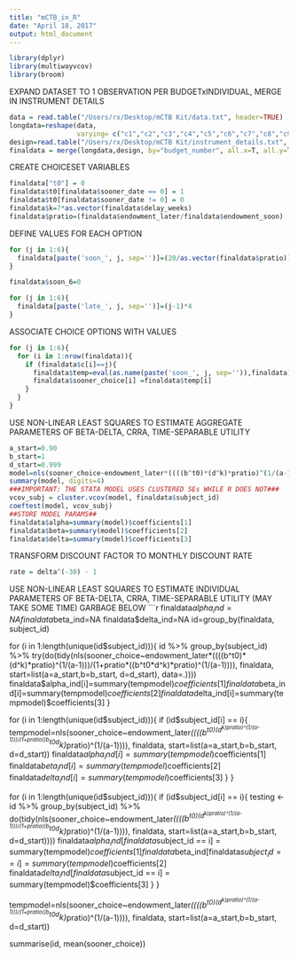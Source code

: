 ```yaml
---
title: "mCTB_in_R"
date: "April 18, 2017"
output: html_document
---
```


```r
library(dplyr)
library(multiwayvcov)
library(broom)
```
EXPAND DATASET TO 1 OBSERVATION PER BUDGETxINDIVIDUAL, MERGE IN INSTRUMENT DETAILS
```r
data = read.table("/Users/rx/Desktop/mCTB Kit/data.txt", header=TRUE)
longdata=reshape(data, 
                 varying= c("c1","c2","c3","c4","c5","c6","c7","c8","c9","c10","c11","c12","c13","c14","c15","c16","c17","c18","c19","c20","c21","c22","c23","c24"), v.names="c",timevar="budget_number", times=c("1","2","3","4","5","6","7","8","9","10","11","12","13","14","15","16","17","18","19","20","21","22","23","24"), direction="long")
design=read.table("/Users/rx/Desktop/mCTB Kit/instrument_details.txt", header=TRUE)
finaldata = merge(longdata,design, by="budget_number", all.x=T, all.y=T)
```
CREATE CHOICESET VARIABLES
```r
finaldata["t0"] = 0
finaldata$t0[finaldata$sooner_date == 0] = 1
finaldata$t0[finaldata$sooner_date != 0] = 0
finaldata$k=7*as.vector(finaldata$delay_weeks)
finaldata$pratio=(finaldata$endowment_later/finaldata$endowment_soon)
```
DEFINE VALUES FOR EACH OPTION
```r
for (j in 1:6){
  finaldata[paste('soon_', j, sep='')]=(20/as.vector(finaldata$pratio))-(j-1)*(20/as.vector(finaldata$pratio))/5
}

finaldata$soon_6=0

for (j in 1:6){
  finaldata[paste('late_', j, sep='')]=(j-1)*4
}
```
ASSOCIATE CHOICE OPTIONS WITH VALUES
```r
for (j in 1:6){
  for (i in 1:nrow(finaldata)){
    if (finaldata$c[i]==j){
      finaldata$temp=eval(as.name(paste('soon_', j, sep='')),finaldata)
      finaldata$sooner_choice[i] =finaldata$temp[i]
    }
  }
}
```
USE NON-LINEAR LEAST SQUARES TO ESTIMATE AGGREGATE PARAMETERS OF BETA-DELTA, CRRA, TIME-SEPARABLE UTILITY
```r
a_start=0.90
b_start=1
d_start=0.999
model=nls(sooner_choice~endowment_later*((((b^t0)*(d^k)*pratio)^(1/(a-1)))/(1+pratio*((b^t0*d^k)*pratio)^(1/(a-1)))), finaldata, start=list(a=a_start,b=b_start, d=d_start))
summary(model, digits=4)
###IMPORTANT: THE STATA MODEL USES CLUSTERED SEs WHILE R DOES NOT###
vcov_subj = cluster.vcov(model, finaldata$subject_id)
coeftest(model, vcov_subj)
##STORE MODEL PARAMS##
finaldata$alpha=summary(model)$coefficients[1]
finaldata$beta=summary(model)$coefficients[2]
finaldata$delta=summary(model)$coefficients[3]
```
TRANSFORM DISCOUNT FACTOR TO MONTHLY DISCOUNT RATE
```r
rate = delta^(-30) - 1
```
USE NON-LINEAR LEAST SQUARES TO ESTIMATE INDIVIDUAL PARAMETERS OF BETA-DELTA, CRRA, TIME-SEPARABLE UTILITY (MAY TAKE SOME TIME) GARBAGE BELOW 
```r
finaldata$alpha_ind=NA
finaldata$beta_ind=NA
finaldata$delta_ind=NA
id=group_by(finaldata, subject_id)

for (i in 1:length(unique(id$subject_id))){
id %>% group_by(subject_id) %>%  try(do(tidy(nls(sooner_choice~endowment_later*((((b^t0)*(d^k)*pratio)^(1/(a-1)))/(1+pratio*((b^t0*d^k)*pratio)^(1/(a-1)))), finaldata, start=list(a=a_start,b=b_start, d=d_start), data=.)))) 
  finaldata$alpha_ind[i]=summary(tempmodel)$coefficients[1]
  finaldata$beta_ind[i]=summary(tempmodel)$coefficients[2]
  finaldata$delta_ind[i]=summary(tempmodel)$coefficients[3]
}

for (i in 1:length(unique(id$subject_id))){
  if (id$subject_id[i] == i){
    tempmodel=nls(sooner_choice~endowment_later*((((b^t0)*(d^k)*pratio)^(1/(a-1)))/(1+pratio*((b^t0*d^k)*pratio)^(1/(a-1)))), finaldata, start=list(a=a_start,b=b_start, d=d_start))
  finaldata$alpha_ind[i]=summary(tempmodel)$coefficients[1]
  finaldata$beta_ind[i]=summary(tempmodel)$coefficients[2]
  finaldata$delta_ind[i]=summary(tempmodel)$coefficients[3]
  }
}

for (i in 1:length(unique(id$subject_id))){
  if (id$subject_id[i] == i){
    testing <- id %>% group_by(subject_id) %>%
    do(tidy(nls(sooner_choice~endowment_later*((((b^t0)*(d^k)*pratio)^(1/(a-1)))/(1+pratio*((b^t0*d^k)*pratio)^(1/(a-1)))), finaldata, start=list(a=a_start,b=b_start, d=d_start))))
  finaldata$alpha_ind[finaldata$subject_id == i] = summary(tempmodel)$coefficients[1]
  finaldata$beta_ind[finaldata$subject_id == i] = summary(tempmodel)$coefficients[2]
  finaldata$delta_ind[finaldata$subject_id == i] = summary(tempmodel)$coefficients[3]
  }
}


 tempmodel=nls(sooner_choice~endowment_later*((((b^t0)*(d^k)*pratio)^(1/(a-1)))/(1+pratio*((b^t0*d^k)*pratio)^(1/(a-1)))), finaldata, start=list(a=a_start,b=b_start, d=d_start))


summarise(id, mean(sooner_choice))




